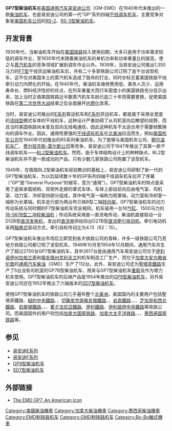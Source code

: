 {{refimprove|time=2014-06-05T22:50:07+00:00}}
{{noteTA
|G1 = Railway
}}
{{Infobox Locomotive
| name = GP7
| image = Illinois Terminal 1605, July 16, 2005, Illinois Railway Museum.jpg
| caption = 保存在[[伊利諾伊鐵道博物館|伊利諾伊鐵道博物館]]的GP7型柴油机车
| type = [[柴油机车|柴油机车]]
| origin = {{USA}}、{{CAN}}
| designer = 
| builder = [[通用汽车|GM]]-[[易安迪|EMD]]、[[通用汽车柴油|GMD]]
| buildmodel = 
| serialnumber = 
| builddate  = 1949年—1954年
| totalproduction  = GP7：2,729台<br />GP7B（增力机车）：5台
| user = 
| aarwheels = B-B
| uicclass = [[Bo'Bo'|Bo'Bo']]
| gauge = 1,435毫米
| bogies = 
| wheeldiameter = 1,016毫米（40英寸）
| axleload = 
| wheelbase =
| minimumcurve = 
| length = 17,043毫米（55英尺11英寸）
| width = 3,124毫米（10英尺3英寸）
| height = 4,572毫米（15英尺）
| framesize = 
| weight = 112公吨（246,000磅）
| fueltype = 
| fuelcap = 
| lubecap = 
| coolantcap = 
| watercap = 
| sandcap = 
| enginetype =  [[易安迪567系列柴油机|EMD 16-567B]]
| enginepower = 1,500马力
| transmission = 直—直流电
| generator =  GM D12
| tractionmotors = GM D27B
| topspeed = 105公里/小时（65英里/小时）
| sustainedspeed = 15公里/小时（9.3英里/小时）
| poweroutput = 
| tractiveeffort = 289千牛（65,000磅，起动）<br />178千牛（40,000磅，持续）
| locobrakes = [[空气制动|空气制动]]、[[电阻制动|电阻制动]]
| locobrakepower = 
| locobrakeforce = 
| trainbrakes = 
| safety = 
| notes =
}}
'''GP7型柴油机车'''是[[美国|美国]][[通用汽车|通用汽车]][[易安迪|易安迪公司]]（GM-EMD）在1940年代末推出的一款[[柴油机车|柴油机车]]，也是易安迪公司的第一代“GP”系列四轴[[干线调车机车|干线调车机车]]，主要竞争对象是[[美国机车公司|美国机车公司]]的[[RS-2型柴油机车|RS-2]]、[[RS-3型柴油机车|RS-3型柴油机车]]。

==开发背景==
1930年代，当柴油机车开始在[[美国铁路运输|美国铁路]]投入使用初期，大多只是用于功率需求较低的调车作业，至1930年代末随着柴油机车的单机功率和功率重量比的提高，使之与[[蒸汽机车|蒸汽机车]]的竞争领域扩展到调车作业以外。1939年，当易安迪公司推出1,350马力的[[FT型柴油机车|FT型]]干线货运柴油机车后，共有二十多家铁路公司订购了逾千台该型机车，这不仅对美国本土的蒸汽机车造成了致命的打击，同时亦标志着美国铁路干线牵引动力内燃化的开始。在1940年代，柴油机车维修费用低、乘务人员少、运用寿命长、燃料经济性好的优点，在列车重量大而行车密度小的美国铁路充分显示出来，加上当时正值美国铁路近半数蒸汽机车车龄已逾三十年而需要更换，促使美国铁路在[[第二次世界大战|第二次世界大战]]结束之后全面展开[[内燃化|内燃化]]改革。

当时，易安迪公司推出的[[易安迪E系列|E系列]]客运机车和[[易安迪F系列|F系列]]货运机车，都是属于采用全宽度的[[流线型|流线型]]棚式车体的干线机车，这种设计严重妨碍了从司机室向后瞭望的视野，而且当时美国铁路尚未普及双向无线电通信，因此这种机车不太适合用于需要频繁换向的调车作业。因此，通用性更强的[[干线调车机车|干线调车机车]]在[[北美洲|北美洲]]应运而生，例如[[美国机车公司|美国机车公司]]在1940年代初推出的RS系列柴油机车。为了能够与美国机车公司、[[鲍尔温机车厂|鲍尔温机车厂]]、[[费尔班克斯-莫尔斯公司|费尔班克斯-莫尔斯公司]]等竞争，易安迪公司于1947年推出了其第一款干线调车机车——[[BL2型柴油机车|BL2型柴油机车]]。然而，由于车体结构设计上的种种缺点，BL2型柴油机车并不是一款成功的产品，只有少数几家铁路公司购置了该型机车。

1949年，在吸取BL2型柴油机车经验教训的基础上，易安迪公司研制了新一代的GP7型柴油机车，为以后延续数十年的GP系列四轴干线调车机车拉开了序幕（“GP”是“General Purpose”的缩写，意为“通用”）。GP7型柴油机车的特点是采用了底架承载结构、双侧外走廊的罩式车体，车体上部自前向后由电气室、司机室、动力室、冷却室四部分组成，其中电气室一端称为短罩端，动力室和冷却室一端称为长罩端。机车走行部为两台布贝格B型二轴[[转向架|转向架]]。GP7型柴油机车的动力传动系统与同时期的F7型柴油机车完全相同，机车装用一台16[[气缸|气缸]]、1500马力的[[易安迪567系列柴油机|16-567B型]][[二冲程|二冲程]][[柴油机|柴油机]]；传动系统采用直—直流电传动，柴油机直接驱动一台D12B型[[直流发电机|直流发电机]]，发出的[[直流电|直流电]]供给四台D27B型[[直流电动机|直流]][[牵引电动机|牵引电动机]]。牵引电动机采用[[轴悬式|轴悬式]]驱动方式，牵引齿轮传动比为4.13（62：15）。

GP7型柴油机车推出市场后立即受到各大铁路公司的青睐，许多一级铁路公司乃至地方铁路公司都订购了该型机车。1949年10月至1954年12月期间，通用汽车共生产了超过2700台GP7型柴油机车，其中2617台是由通用汽车易安迪公司位于[[伊利诺伊州|伊利诺伊州]][[拉格兰奇_(伊利诺伊州)|拉格兰奇]]和[[俄亥俄州|俄亥俄州]][[克利夫兰_(俄亥俄州)|克利夫兰]]的机车制造工厂生产，而位于[[加拿大|加拿大]][[安大略省|安大略省]][[伦敦_(加拿大)|伦敦]]的[[通用汽车柴油|通用汽车柴油]]（GMD）生产了112台。此外，易安迪公司还为[[艾奇遜，托皮卡和聖塔菲鐵路|聖塔菲鐵路]]生产了5台没有司机室的GP7B型柴油机车，用来与GP7型柴油机车[[機車重聯|重联]]及作为增力机车使用。GP7型柴油机车的后继产品是1954年推出的[[GP9型柴油机车|GP9型柴油机车]]，另外易安迪公司还在1952年推出了六轴版本的[[SD7型柴油机车|SD7型柴油机车]]。

使用GP7型柴油机车的铁路公司几乎遍布整个[[北美洲|北美洲]]，美国国内的主要用户包括聖塔菲鐵路、[[紐約中央鐵路|紐約中央鐵路]]、{{tsl|en|Missouri Pacific Railroad|密苏里太平洋铁路}}、[[切薩皮克與俄亥俄鐵路|切薩皮克與俄亥俄鐵路]]、{{tsl|en|Atlantic Coast Line Railroad|大西洋海岸铁路}}、[[芝加哥，岩島和太平洋鐵路|岩島鐵路]]、{{tsl|en|St. Louis–San Francisco Railway|圣路易斯－旧金山铁路}}、{{tsl|en|Seaboard Air Line Railroad|海岸航空铁路}}、[[芝加哥和西北鐵路|芝加哥和西北鐵路]]、[[芝加哥，伯靈頓和昆西鐵路|伯靈頓鐵路]]、{{tsl|en|Louisville and Nashville Railroad|路易斯维尔和纳什维尔铁路}}、{{tsl|en|Great Northern Railway (U.S.)|大北方铁路 (美国)|大北方铁路}}、[[賓夕法尼亞鐵路|賓夕法尼亞鐵路]]、[[伊利鐵路|伊利鐵路]]、[[伊利諾伊中央鐵路|伊利諾伊中央鐵路]]等铁路公司。而美国国外的用户则包括[[加拿大国家铁路|加拿大国家铁路]]、[[加拿大太平洋铁路|加拿大太平洋铁路]]、{{tsl|en|Quebec North Shore and Labrador Railway|魁北克北海岸和拉布拉多铁路}}、{{tsl|en|Algoma Central Railway|阿尔古玛中央铁路}}、[[墨西哥国家铁路|墨西哥国家铁路]]等。

== 参见 ==
{{Portal|鐵路}}
*[[易安迪E系列|易安迪E系列]]
*[[易安迪F系列|易安迪F系列]]
*[[GP9型柴油机车|GP9型柴油机车]]
*[[SD7型柴油机车|SD7型柴油机车]]

==外部链接==
*{{en}}[http://www.american-rails.com/gp7.html The EMD GP7, An American Icon] {{Wayback|url=http://www.american-rails.com/gp7.html |date=20170629052547 }}

{{易安迪柴油機車}}

{{DEFAULTSORT:GP7}}
[[Category:美國柴油機車|Category:美國柴油機車]]
[[Category:加拿大柴油機車|Category:加拿大柴油機車]]
[[Category:墨西哥柴油機車|Category:墨西哥柴油機車]]
[[Category:EMD制铁路机车|Category:EMD制铁路机车]]
[[Category:GMD制铁路机车|Category:GMD制铁路机车]]
[[Category:Bo-Bo軸式機車|Category:Bo-Bo軸式機車]]